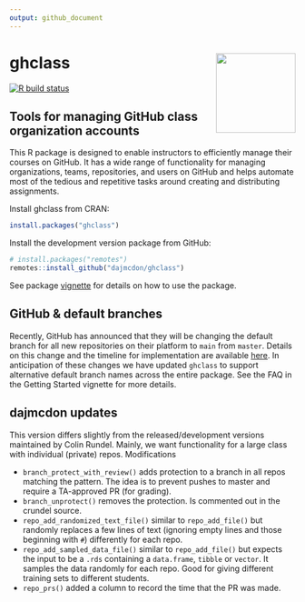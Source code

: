 ```yaml
---
output: github_document
---
```


# ghclass <img src='man/figures/logo.png' align="right" height="140" />

<!-- badges: start -->
[![R build status](https://github.com/rundel/ghclass/workflows/R-CMD-check/badge.svg)](https://github.com/rundel/ghclass/actions?query=workflow%3AR-CMD-check)
<!-- badges: end -->

## Tools for managing GitHub class organization accounts

This R package is designed to enable instructors to efficiently manage their courses on GitHub. It has a wide range of functionality for managing organizations, teams, repositories, and users on GitHub and helps automate most of the tedious and repetitive tasks around creating and distributing assignments.

Install ghclass from CRAN:

```r
install.packages("ghclass")
```

Install the development version package from GitHub:

``` r
# install.packages("remotes")
remotes::install_github("dajmcdon/ghclass")
```

See package [vignette](https://rundel.github.io/ghclass/articles/articles/ghclass.html) for details on how to use the package.



## GitHub & default branches

Recently, GitHub has announced that they will be changing the default branch for all new repositories on their platform to `main` from `master`. Details on this change and the timeline for implementation are available [here](https://github.com/github/renaming). In anticipation of these changes we have updated `ghclass` to support alternative default branch names across the entire package. See the FAQ in the Getting Started vignette for more details.

## dajmcdon updates

This version differs slightly from the released/development versions maintained 
by Colin Rundel. Mainly, we want functionality for a large class with individual
(private) repos. Modifications

* `branch_protect_with_review()` adds protection to a branch in all repos matching the pattern. The idea is to prevent pushes to master and require a TA-approved PR (for grading).
* `branch_unprotect()` removes the protection. Is commented out in the crundel source.
* `repo_add_randomized_text_file()` similar to `repo_add_file()` but randomly replaces a few lines of text (ignoring empty lines and those beginning with `#`) differently for each repo.
* `repo_add_sampled_data_file()` similar to `repo_add_file()` but expects the input to be a `.rds` containing a `data.frame`, `tibble` or `vector`. It samples the data randomly for each repo. Good for giving different training sets to different students.
* `repo_prs()` added a column to record the time that the PR was made.
